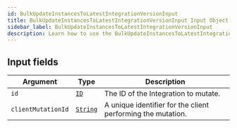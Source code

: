 ```yaml
---
id: BulkUpdateInstancesToLatestIntegrationVersionInput
title: BulkUpdateInstancesToLatestIntegrationVersionInput Input Object
sidebar_label: BulkUpdateInstancesToLatestIntegrationVersionInput
description: Learn how to use the BulkUpdateInstancesToLatestIntegrationVersionInput Input Object for Builder's API.
---
```


## Input fields

| Argument           | Type                                     | Description                                                 |
| ------------------ | ---------------------------------------- | ----------------------------------------------------------- |
| `id`               | [`ID`](/docs/composer/builder/api/schema/scalar/ID.mdx)         | The ID of the Integration to mutate.                        |
| `clientMutationId` | [`String`](/docs/composer/builder/api/schema/scalar/String.mdx) | A unique identifier for the client performing the mutation. |
